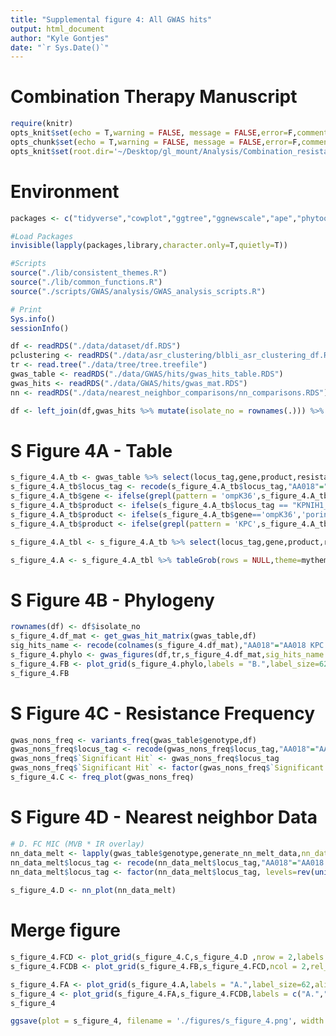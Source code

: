 ```yaml
---
title: "Supplemental figure 4: All GWAS hits"
output: html_document
author: "Kyle Gontjes"
date: "`r Sys.Date()`"
---
```


# Combination Therapy Manuscript
```r
require(knitr)
opts_knit$set(echo = T,warning = FALSE, message = FALSE,error=F,comment=NA)
opts_chunk$set(echo = T,warning = FALSE, message = FALSE,error=F,comment=NA)
opts_knit$set(root.dir='~/Desktop/gl_mount/Analysis/Combination_resistance/pre-intro-blbli-resistance-ms/')
```

# Environment
```r
packages <- c("tidyverse","cowplot","ggtree","ggnewscale","ape","phytools","phyloAMR","gridExtra")

#Load Packages
invisible(lapply(packages,library,character.only=T,quietly=T))

#Scripts
source("./lib/consistent_themes.R")
source("./lib/common_functions.R")
source("./scripts/GWAS/analysis/GWAS_analysis_scripts.R")

# Print
Sys.info()
sessionInfo() 
```
 

```r
df <- readRDS("./data/dataset/df.RDS")
pclustering <- readRDS("./data/asr_clustering/blbli_asr_clustering_df.RDS")
tr <- read.tree("./data/tree/tree.treefile")
gwas_table <- readRDS("./data/GWAS/hits/gwas_hits_table.RDS") 
gwas_hits <- readRDS("./data/GWAS/hits/gwas_mat.RDS")
nn <- readRDS("./data/nearest_neighbor_comparisons/nn_comparisons.RDS")

df <- left_join(df,gwas_hits %>% mutate(isolate_no = rownames(.))) %>% left_join(.,pclustering)
```

# S Figure 4A - Table
```r
s_figure_4.A_tb <- gwas_table %>% select(locus_tag,gene,product,resistance_category,sig_tests,sig_models_simple,sig_phenotypes)
s_figure_4.A_tb$locus_tag <- recode(s_figure_4.A_tb$locus_tag,"AA018"="AA018 KPC plasmid cluster","AA552"="AA552 KPC plasmid cluster","OmpK36_loop3_insertion"="Loop 3 insertion in ompK36","OmpK36GD"="GD loop 3 insertion in ompK36",'OmpK36_c25t' = 'C25T SNP in ompK36','OmpK36_truncation_kleborate'='Truncation of ompK36')
s_figure_4.A_tb$gene <- ifelse(grepl(pattern = 'ompK36',s_figure_4.A_tb$locus_tag) | s_figure_4.A_tb$locus_tag =='KPNIH1_RS18665',"ompK36",s_figure_4.A_tb$gene) %>% {ifelse(is.na(.),"",.)}
s_figure_4.A_tb$product <- ifelse(s_figure_4.A_tb$locus_tag == "KPNIH1_RS18100","mdtA/muxA family multidrug efflux transporter periplasmic adaptor subunit",s_figure_4.A_tb$product)
s_figure_4.A_tb$product <- ifelse(s_figure_4.A_tb$gene=='ompK36','porin OmpC',s_figure_4.A_tb$product)
s_figure_4.A_tb$product <- ifelse(grepl(pattern = 'KPC',s_figure_4.A_tb$locus_tag),"blaKPC-associated plasmid",s_figure_4.A_tb$product)

s_figure_4.A_tbl <- s_figure_4.A_tb %>% select(locus_tag,gene,product,resistance_category,sig_tests,sig_models_simple,sig_phenotypes) %>% `colnames<-`(c('Significant Hit','Gene Hit', 'Product','Genotype Category', 'Significant Tests','Significant Models', 'Significant Phenotypes'))

s_figure_4.A <- s_figure_4.A_tbl %>% tableGrob(rows = NULL,theme=mytheme_GWAS)  
```

# S Figure 4B - Phylogeny 
```r
rownames(df) <- df$isolate_no
s_figure_4.df_mat <- get_gwas_hit_matrix(gwas_table,df) 
sig_hits_name <- recode(colnames(s_figure_4.df_mat),"AA018"="AA018 KPC plasmid cluster","AA552"="AA552 KPC plasmid cluster","OmpK36_loop3_insertion"="Loop 3 insertion in ompK36","OmpK36GD"="GD loop 3 insertion in ompK36",'OmpK36_c25t' = 'C25T SNP in ompK36','OmpK36_truncation_kleborate'='Truncation of ompK36')
s_figure_4.phylo <- gwas_figures(df,tr,s_figure_4.df_mat,sig_hits_name = sig_hits_name %>% gsub("_1|_2|_1.2|_2.2|_3|_3.2","",.)) + ylim(NA,545)  
s_figure_4.FB <- plot_grid(s_figure_4.phylo,labels = "B.",label_size=62)  
s_figure_4.FB
```

# S Figure 4C - Resistance Frequency
```r
gwas_nons_freq <- variants_freq(gwas_table$genotype,df)  
gwas_nons_freq$locus_tag <- recode(gwas_nons_freq$locus_tag,"AA018"="AA018 KPC plasmid cluster","AA552"="AA552 KPC plasmid cluster","OmpK36_loop3_insertion"="Loop 3 insertion in ompK36","OmpK36GD"="GD loop 3 insertion in ompK36",'OmpK36_c25t' = 'C25T SNP in ompK36','OmpK36_truncation_kleborate'='Truncation of ompK36')
gwas_nons_freq$`Significant Hit` <- gwas_nons_freq$locus_tag
gwas_nons_freq$`Significant Hit` <- factor(gwas_nons_freq$`Significant Hit`, levels=rev(unique(s_figure_4.A_tb$locus_tag)))  
s_figure_4.C <- freq_plot(gwas_nons_freq) 
```

# S Figure 4D - Nearest neighbor Data
```r
# D. FC MIC (MVB * IR overlay) 
nn_data_melt <- lapply(gwas_table$genotype,generate_nn_melt_data,nn_data=nn) %>% do.call(rbind,.)
nn_data_melt$locus_tag <- recode(nn_data_melt$locus_tag,"AA018"="AA018 KPC plasmid cluster","AA552"="AA552 KPC plasmid cluster","OmpK36_loop3_insertion"="Loop 3 insertion in ompK36","OmpK36GD"="GD loop 3 insertion in ompK36",'OmpK36_c25t' = 'C25T SNP in ompK36','OmpK36_truncation_kleborate'='Truncation of ompK36')
nn_data_melt$locus_tag <- factor(nn_data_melt$locus_tag, levels=rev(unique(s_figure_4.A_tb$locus_tag)))  
      
s_figure_4.D <- nn_plot(nn_data_melt)  
```

# Merge figure
```r
s_figure_4.FCD <- plot_grid(s_figure_4.C,s_figure_4.D ,nrow = 2,labels = c("C.","D."),label_size = 62,align = "hv",label_x = -0.02)  + theme(plot.margin = unit(c(t=0,r=0,b=0,l=0.1), "cm")) 
s_figure_4.FCDB <- plot_grid(s_figure_4.FB,s_figure_4.FCD,ncol = 2,rel_heights = c(1,1),rel_widths = c(1,0.625)) + theme(plot.margin = unit(c(-40,0,0,0), "cm")) 
```

```r
s_figure_4.FA <- plot_grid(s_figure_4.A,labels = "A.",label_size=62,align = "hv") + theme(plot.margin = unit(c(-40,0,0,0), "cm")) 
s_figure_4 <- plot_grid(s_figure_4.FA,s_figure_4.FCDB,labels = c("A.",""),nrow=2,label_size = 62) + theme(plot.margin = unit(c(0,0,0.25,0), "cm")) 
s_figure_4
```

```r
ggsave(plot = s_figure_4, filename = './figures/s_figure_4.png', width = 87.5, height = 50,limitsize=FALSE)
```
